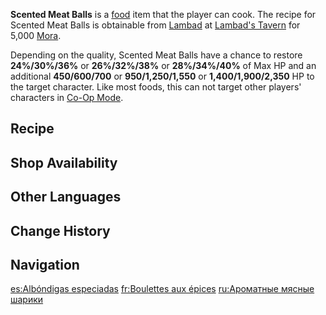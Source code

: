 {{Food Infobox
|id              = 108484
|description     = A dish with ground meat as its base.
|desc_suspicious = One may find it hard to guess what’s inside based on its dull appearance. If you try taking a small bite… Yep, there’s wheat in there. It’ll probably scrape your lips if you’re not careful enough.
|desc_basic      = After crushing the wheat and cooking it over a fire, ground meat was added to form the outer layer. Onions and meat were then stir-fried to make the filling. Finally, the mixture was molded into balls and deep-fried until golden. Enjoying meat by the mouthful has never been this easy!
|desc_delicious  = The crunchy and chewy coating wraps around the savory filling, giving it a layered texture that’s easily a cut above regular meatballs. Try eating one, and its irresistible aroma will leave you brimming with satisfaction.
|type            = Recovery Dishes
|effectType      = Healing
|effect          = Has a chance to restore (var1) of Max HP and an additional (var2) HP to the selected character.
|eff_att1        = HP Restore
|eff_att2        = HP Restore Percent
|eff_att3        = HP Restore Fixed
|eff_suspicious1 = 24%/30%/36%
|eff_suspicious2 = 450/600/700
|eff_basic1      = 26%/32%/38%
|eff_basic2      = 950/1,250/1,550
|eff_delicious1  = 28%/34%/40%
|eff_delicious2  = 1,400/1,900/2,350
|quality         = 3
|variant         = 
|region          = Sumeru
|recipe          = Sold by [[Lambad]]
}}
'''Scented Meat Balls''' is a [[food]] item that the player can cook. The recipe for Scented Meat Balls is obtainable from [[Lambad]] at [[Lambad's Tavern]] for 5,000 [[Mora]].

Depending on the quality, Scented Meat Balls have a chance to restore '''24%/30%/36%''' or '''26%/32%/38%''' or '''28%/34%/40%''' of Max HP and an additional '''450/600/700''' or '''950/1,250/1,550''' or '''1,400/1,900/2,350''' HP to the target character. Like most foods, this can not target other players' characters in [[Co-Op Mode]].

==Recipe==
{{Recipe
|type = Cooking
|Mysterious Meat = 3
|Wheat = 2
|Onion = 2
|Spice = 2
|sort = Mysterious Meat;Wheat;Onion;Spice
}}

==Shop Availability==
{{Shop Availability}}

==Other Languages==
{{Other Languages
|en      = Scented Meat Balls
|zhs     = 秘香肉团
|zhs_rm  = Mìxiāng Ròutuán
|zht     = 秘香肉團
|zht_rm  = Mìxiāng Ròutuán
|zh_tl   = Secret Fragrance Meat Balls
|ja      = 香味ミートロール
|ja_rm   = Koumi Miito Rooru
|ja_tl   = Flavored Meat Rolls
|ko      = 특제 미트볼
|ko_tl   = Specially Made Meat Balls
|es      = Albóndigas especiadas
|es_tl   = Spiced Meatballs
|fr      = Boulettes aux épices
|fr_tl   = Spicy Balls
|ru      = Ароматные мясные шарики
|ru_tl   = Fragrant Meat Balls
|th      = Scented Meat Balls
|vi      = Thịt Viên Thơm Nồng
|vi_tl   = 
|de      = Duftende Fleischbällchen
|de_tl   = 
|id      = Scented Meat Roll
|pt      = Enroladinho de Carne Perfumado
|pt_tl   = 
|tr      = İçli Köfte
|tr_tl   = 
|it      = Polpette di carne aromatizzate
|it_tl   = 
}}

==Change History==
{{Change History|3.4}}
<!--
==References==
{{Reflist}}
-->
==Navigation==
{{Food Navbox}}

[[es:Albóndigas especiadas]]
[[fr:Boulettes aux épices]]
[[ru:Ароматные мясные шарики]]